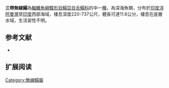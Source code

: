 {{Speciesbox
| name = 三帶無線鰨
| image = 
| image_width = 250px
| image_caption = 
| status = NE
| status_system = IUCN3.1
| genus = Symphurus
| species = trifasciatus
| authority = [[Alcock|Alcock]], 1894
| synonyms = *''Aphoristia trifasciata,Alcock, 1894''
}}

'''三帶無線鰨'''為[[輻鰭魚綱|輻鰭魚綱]][[鰈形目|鰈形目]][[鰨亞目|鰨亞目]][[舌鰨科|舌鰨科]]的中一[[種|種]]，為深海魚類，分布於[[印度洋|印度洋]][[阿曼灣|阿曼灣]]至[[印度|印度]]西部海域，棲息深度220-737公尺，體長可達11.6公分，棲息在底層水域，生活習性不明。
==参考文献==
*{{FishBase_species|genus=Symphurus |species=trifasciatus |year=2014|month=4}}

== 扩展阅读 ==
{{refbegin}}
{{wikispecies-inline|Symphurus trifasciatus |三帶無線鰨}}
{{refend}}

{{Wikispecies|Symphurus trifasciatus }}
{{Taxonbar|from=Q2616919}}

[[Category:無線鰨屬|Category:無線鰨屬]]


{{魚類小作品}}